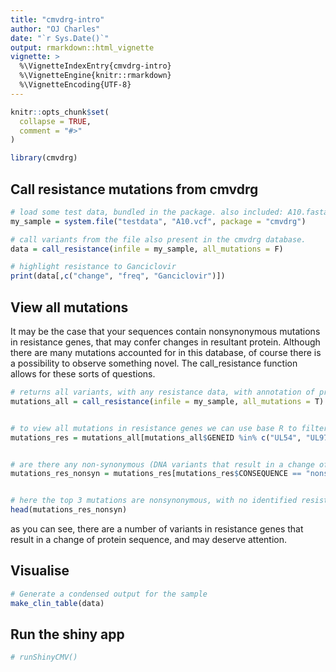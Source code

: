 ```yaml
---
title: "cmvdrg-intro"
author: "OJ Charles"
date: "`r Sys.Date()`"
output: rmarkdown::html_vignette
vignette: >
  %\VignetteIndexEntry{cmvdrg-intro}
  %\VignetteEngine{knitr::rmarkdown}
  %\VignetteEncoding{UTF-8}
---
```


```r
knitr::opts_chunk$set(
  collapse = TRUE,
  comment = "#>"
)
```


```r
library(cmvdrg)
```


## Call resistance mutations from cmvdrg

```r
# load some test data, bundled in the package. also included: A10.fasta A10.tab A10_fragment.fasta
my_sample = system.file("testdata", "A10.vcf", package = "cmvdrg")

# call variants from the file also present in the cmvdrg database.
data = call_resistance(infile = my_sample, all_mutations = F)

# highlight resistance to Ganciclovir
print(data[,c("change", "freq", "Ganciclovir")])

```


## View all mutations

It may be the case that your sequences contain nonsynonymous mutations in resistance genes, that may confer changes in resultant protein. Although there are many mutations accounted for in this database, of course there is a possibility to observe something novel. The call_resistance function allows for these sorts of questions.
```r

# returns all variants, with any resistance data, with annotation of protein coded for & if it coded for a change in protein sequence.
mutations_all = call_resistance(infile = my_sample, all_mutations = T)


# to view all mutations in resistance genes we can use base R to filter.
mutations_res = mutations_all[mutations_all$GENEID %in% c("UL54", "UL97", "UL27", "UL51", "UL56", "UL89"),]


# are there any non-synonymous (DNA variants that result in a change of amino acid) variants in resistance genes.
mutations_res_nonsyn = mutations_res[mutations_res$CONSEQUENCE == "nonsynonymous",]


# here the top 3 mutations are nonsynonymous, with no identified resistance effect.
head(mutations_res_nonsyn)

```

as you can see, there are a number of variants in resistance genes that result in a change of protein sequence, and may deserve attention.

## Visualise

```r

# Generate a condensed output for the sample
make_clin_table(data)

```



## Run the shiny app
```R
# runShinyCMV()

```